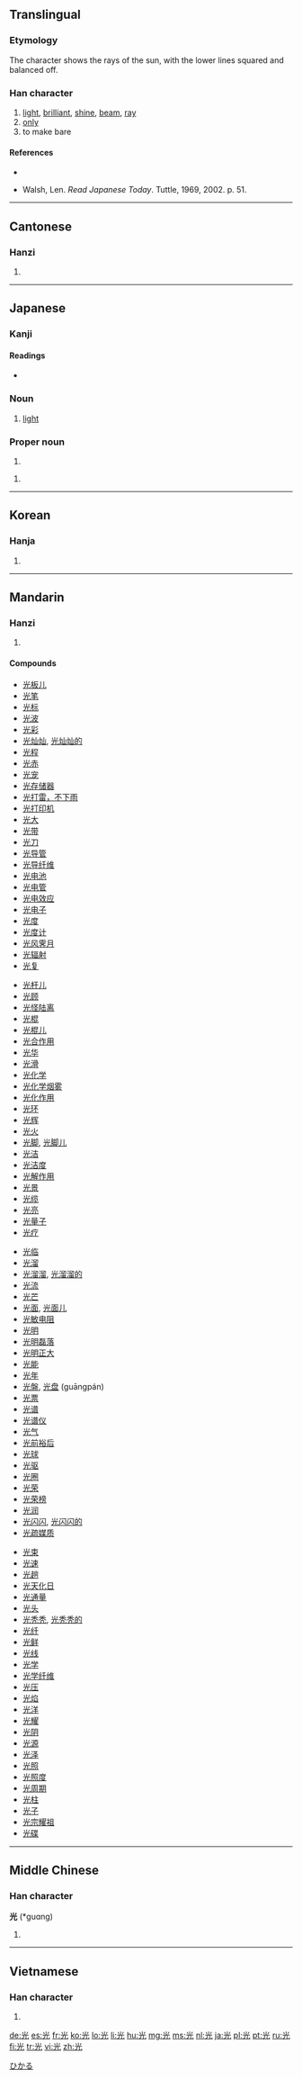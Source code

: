 {{also|灮}}
==Translingual==

===Etymology===
The character shows the rays of the sun, with the lower lines squared and balanced off.

===Han character===
{{Han char|rn=10|rad=儿|as=04|sn=6|four=9021<sub>1</sub>|canj=火一山 (FMU)}}

# [[light]], [[brilliant]], [[shine]], [[beam]], [[ray]]
# [[only]]
# to make bare

====References====
* {{Han ref|kx=0124.060|dkj=01350|dj=0262.010|hdz=10266.070|uh=5149|ud=20809|bh=A5FA|bd=42490}}

* Walsh, Len. ''Read Japanese Today''. Tuttle, 1969, 2002. p. 51.

----

==Cantonese==

===Hanzi===
{{yue-hanzi|jyut=|y=[[gwong1]]}}

# {{defn|lang=yue|sort=儿04}}

----

==Japanese==

===Kanji===
{{ja-kanji|grade=2|rs=儿04}}

====Readings====
* {{ja-readings|on=[[こう]] (kō)|kun=[[ひかる]] (hikaru), [[ひかり]] (hikari)|nanori=[[みつ]] (mitsu)}}

===Noun===
{{ja-noun|k|hira=ひかり|rom=hikari}}

# [[light]]

===Proper noun===
{{ja-pos|k|proper|hira=ひかる|rom=Hikaru}}

# {{given name|male|lang=ja}}

{{ja-pos|k|proper|hira=こう|rom=Kō}}

# {{given name|male|lang=ja}}

[[Category:Japanese male given names|ひかる]]

----

==Korean==

===Hanja===
{{ko-hanja|hangeul=광|rv=gwang|mr=kwang}}

# {{defn|lang=ko|sort=儿04}}

----

==Mandarin==

===Hanzi===
{{cmn-hanzi|pin=[[guāng]] ([[guang1]])|wg=kuang<sup>1</sup>}}

# {{defn|lang=cmn|sort=儿04}}

====Compounds====
{{rel-top4|compounds containing "光"}}
* [[光板儿]]
* [[光笔]]
* [[光标]]
* [[光波]]
* [[光彩]]
* [[光灿灿]], [[光灿灿的]]
* [[光程]]
* [[光赤]]
* [[光宠]]
* [[光存储器]]
* [[光打雷，不下雨]]
* [[光打印机]]
* [[光大]]
* [[光带]]
* [[光刀]]
* [[光导管]]
* [[光导纤维]]
* [[光电池]]
* [[光电管]]
* [[光电效应]]
* [[光电子]]
* [[光度]]
* [[光度计]]
* [[光风霁月]]
* [[光辐射]]
* [[光复]]
{{rel-mid4}}
* [[光杆儿]]
* [[光顾]]
* [[光怪陆离]]
* [[光棍]]
* [[光棍儿]]
* [[光合作用]]
* [[光华]]
* [[光滑]]
* [[光化学]]
* [[光化学烟雾]]
* [[光化作用]]
* [[光环]]
* [[光辉]]
* [[光火]]
* [[光脚]], [[光脚儿]]
* [[光洁]]
* [[光洁度]]
* [[光解作用]]
* [[光景]]
* [[光缆]]
* [[光亮]]
* [[光量子]]
* [[光疗]]
{{rel-mid4}}
* [[光临]]
* [[光溜]]
* [[光溜溜]], [[光溜溜的]]
* [[光流]]
* [[光芒]]
* [[光面]], [[光面儿]]
* [[光敏电阻]]
* [[光明]]
* [[光明磊落]]
* [[光明正大]]
* [[光能]]
* [[光年]]
* [[光盤]], [[光盘]] (guāngpán)
* [[光票]]
* [[光谱]]
* [[光谱仪]]
* [[光气]]
* [[光前裕后]]
* [[光球]]
* [[光驱]]
* [[光圈]]
* [[光荣]]
* [[光荣榜]]
* [[光润]]
* [[光闪闪]], [[光闪闪的]]
* [[光疏媒质]]
{{rel-mid4}}
* [[光束]]
* [[光速]]
* [[光趟]]
* [[光天化日]]
* [[光通量]]
* [[光头]]
* [[光秃秃]], [[光秃秃的]]
* [[光纤]]
* [[光鲜]]
* [[光线]]
* [[光学]]
* [[光学纤维]]
* [[光压]]
* [[光焰]]
* [[光洋]]
* [[光耀]]
* [[光阴]]
* [[光源]]
* [[光泽]]
* [[光照]]
* [[光照度]]
* [[光周期]]
* [[光柱]]
* [[光子]]
* [[光宗耀祖]]
* [[光碟]]
{{rel-bottom}}

----

==Middle Chinese==

===Han character===
'''光''' (*guɑng)<!--asterisk indicates that this is a reconstructed pronunciation--><!--Unihan database uses the vowel ɑ instead of a; are they different?-->

# {{defn|lang=zhx-mid|sort=儿04}}

----

==Vietnamese==

===Han character===
{{vi-hantu|[[quang]], [[cuông]], [[quàng]], [[quăng]]|rs=儿04}}

# {{defn|lang=vi|sort=儿04}}

[[de:光]]
[[es:光]]
[[fr:光]]
[[ko:光]]
[[lo:光]]
[[li:光]]
[[hu:光]]
[[mg:光]]
[[ms:光]]
[[nl:光]]
[[ja:光]]
[[pl:光]]
[[pt:光]]
[[ru:光]]
[[fi:光]]
[[tr:光]]
[[vi:光]]
[[zh:光]]